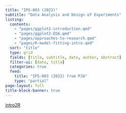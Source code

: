 ```yaml
---
title: "IPS-003 (2023)"
subtitle: "Data Analysis and Design of Experiments"
listing:
  contents:
    - "pages/ggplot2-introduction.qmd"
    - "pages/ggplot2-EDA.qmd"
    - "pages/approaches-to-research.qmd"
    - "pages/R-model-fitting-intro.qmd"
  sort: "title"
  type: grid
  fields: [title, subtitle, date, author, abstract]
  filter-ui: [date, title]
  categories: true
  feed:
    title: "IPS-003 (2023) from PJA" 
    type: "partial"
page-layout: full
title-block-banner: true
---
```


[intro2R](https://alexd106.github.io/intro2R/index.html)
